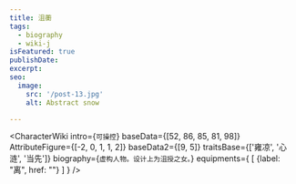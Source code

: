 ```yaml
---
title: 沮蘅
tags:
  - biography
  - wiki-j
isFeatured: true
publishDate:
excerpt:
seo:
  image:
    src: '/post-13.jpg'
    alt: Abstract snow

---
```



<CharacterWiki
  intro={`可操控`}
  baseData={[52, 86, 85, 81, 98]}
  AttributeFigure={[-2, 0, 1, 1, 2]}
  baseData2={[9, 5]}
  traitsBase={['雍凉', '心涟', '当先']}
  biography={`虚构人物。设计上为沮授之女。`}
  equipments={
    [
      {label: "离", href: ""}
    ]
  }
/>